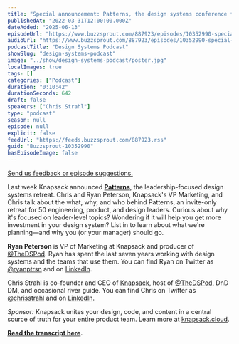 ```yaml
---
title: "Special announcement: Patterns, the design systems conference for leaders"
publishedAt: "2022-03-31T12:00:00.000Z"
dateAdded: "2025-06-13"
episodeUrl: "https://www.buzzsprout.com/887923/episodes/10352990-special-announcement-patterns-the-design-systems-conference-for-leaders.mp3"
audioUrl: "https://www.buzzsprout.com/887923/episodes/10352990-special-announcement-patterns-the-design-systems-conference-for-leaders.mp3"
podcastTitle: "Design Systems Podcast"
showSlug: "design-systems-podcast"
image: "../show/design-systems-podcast/poster.jpg"
localImages: true
tags: []
categories: ["Podcast"]
duration: "0:10:42"
durationSeconds: 642
draft: false
speakers: ["Chris Strahl"]
type: "podcast"
season: null
episode: null
explicit: false
feedUrl: "https://feeds.buzzsprout.com/887923.rss"
guid: "Buzzsprout-10352990"
hasEpisodeImage: false
---
```

[Send us feedback or episode suggestions.](https://www.buzzsprout.com/twilio/text_messages/887923/open_sms)

Last week Knapsack announced [**Patterns**](https://www.gopatterns.co), the leadership-focused design systems retreat. Chris and Ryan Peterson, Knapsack's VP Marketing, and Chris talk about the what, why, and who behind Patterns, an invite-only retreat for 50 engineering, product, and design leaders. Curious about why it's focused on leader-level topics? Wondering if it will help you get more investment in your design system? List in to learn about what we're planning—and why you (or your manager) should go.  
  
**Ryan Peterson** is VP of Marketing at Knapsack and producer of [@TheDSPod](https://twitter.com/thedspod). Ryan has spent the last seven years working with design systems and the teams that use them. You can find Ryan on Twitter as [@ryanptrsn](https://twitter.com/ryanptrsn) and on [LinkedIn](https://www.linkedin.com/in/ryanptrsn/).  
  
Chris Strahl is co-founder and CEO of [Knapsack](https://www.knapsack.cloud/), host of [@TheDSPod](https://twitter.com/thedspod), DnD DM, and occasional river guide. You can find Chris on Twitter as [@chrisstrahl](https://twitter.com/chrisstrahl) and on [LinkedIn](https://www.linkedin.com/in/chrisstrahl/).  
  
_Sponsor:_ Knapsack unites your design, code, and content in a central source of truth for your entire product team. Learn more at [knapsack.cloud](https://www.knapsack.cloud/).  
  
[**Read the transcript here**](https://docs.google.com/document/d/1ATp2JXcvbJ8a_PJFh25MhApqffJ0Dw2j/edit?usp=sharing&ouid=117248728692813582153&rtpof=true&sd=true)**.**
